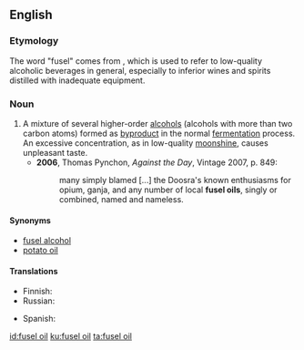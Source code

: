 ==English==
{{wikipedia|Fusel alcohol|Fusel oil}}

===Etymology===
The word "fusel" comes from {{etyl|de}} {{term|Fusel|lang=de}}, which is used to refer to low-quality alcoholic beverages in general, especially to inferior wines and spirits distilled with inadequate equipment.

===Noun===
{{en-noun|head=[[fusel]] [[oil]]}}

# A mixture of several higher-order [[alcohol|alcohols]] (alcohols with more than two carbon atoms) formed as [[byproduct]] in the normal [[fermentation]] process.  An excessive concentration, as in low-quality [[moonshine]], causes unpleasant taste.
#* '''2006''', Thomas Pynchon, ''Against the Day'', Vintage 2007, p. 849:
#*: many simply blamed [...] the Doosra's known enthusiasms for opium, ganja, and any number of local '''fusel oils''', singly or combined, named and nameless.

====Synonyms====
* [[fusel alcohol]]
* [[potato oil]]

====Translations====
{{trans-top|byproduct of alcoholic fermentation}}
* Finnish: {{t-|fi|sikunaöljy}}
* Russian: {{t-|ru|сивушное масло|n|sc=Cyrl|tr=sivúšnoje máslo}}
{{trans-mid}}
* Spanish: {{t-|es|aceite de fusel|m}}
{{trans-bottom}}

[[id:fusel oil]]
[[ku:fusel oil]]
[[ta:fusel oil]]